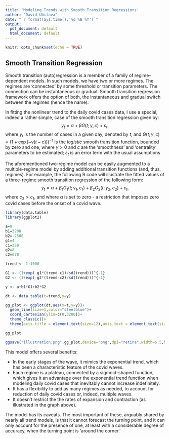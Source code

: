 ```yaml
---
title: 'Modeling Trends with Smooth Transition Regressions'
author: "David Ubilava"
date: "`r format(Sys.time(),'%d %B %Y')`"
output:
  pdf_document: default
  html_document: default
---
```


```r
knitr::opts_chunk$set(echo = TRUE)
```

## Smooth Transition Regression

Smooth transition (auto)regression is a member of a family of regime-dependent models. In such models, we have two or more regimes. The regimes are 'connected' by some threshold or transition parameters. The connection can be instantaneous or gradual. Smooth transition regression framework offers the option of both, the instantaneous and gradual switch between  the regimes (hence the name). 

In fitting the nonlinear trend to the daily covid cases data, I use a special, indeed a rather simple, case of the smooth transition regression given by: $$y_t = \alpha+\beta G(t;\gamma,c)+\varepsilon_t,$$ where $y_t$ is the number of cases in a given day, denoted by $t$, and $G(t;\gamma,c) = (1+\exp(-\gamma(t-c)))^{-1}$ is the *logistic* smooth transition function, bounded by zero and one, where $\gamma > 0$ and $c$ are the 'smoothness' and 'centrality' parameters to be estimated; $\varepsilon_t$ is an error term with the usual assumptions

The aforementioned two-regime model can be easily augmented to a multiple-regime model by adding additional transition functions (and, thus, regimes). For example, the following R code will illustrate the fitted values of a three-regime smooth transition regression of the following form: $$y_t = \alpha+\beta_1 G_1(t;\gamma_1,c_1)+\beta_2 G_2(t;\gamma_2,c_2)+\varepsilon_t,$$ where $c_2 > c_1$, and where $\alpha$ is set to zero - a restriction that imposes zero covid cases before the onset of a covid wave.  

```r
library(data.table)
library(ggplot2)

a=0
b1=3200
b2=-2500
g1=4
c1=350
g2=8
c2=670

trend <- 1:1000

G1 <- (1+exp(-g1*(trend-c1)/sd(trend)))^{-1}
G2 <- (1+exp(-g2*(trend-c2)/sd(trend)))^{-1}

y <- a+b1*G1+b2*G2

dt <- data.table(t=trend,y=y)

gg_plot <- ggplot(dt,aes(x=t,y=y))+
  geom_line(size=1,color="steelblue")+
  coord_cartesian(ylim=c(0,3200))+
  theme_classic()+
  theme(axis.title = element_text(size=12),axis.text = element_text(size=10))

gg_plot

ggsave("illustration.png",gg_plot,device="png",dpi="retina",width=6.5,height=3.5)
```

This model offers several benefits:

- In the early stages of the wave, it mimics the exponential trend, which has been a characteristic feature of the covid waves.
- Each regime is a plateau, connected by a sigmoid-shaped function, which gives it an advantage over the exponential trend function when modeling daily covid cases that inevitably cannot increase indefinitely.
- It has a flexibility to add as many regimes as needed, to account for reduction of daily covid cases or, indeed, multiple waves.
- It doesn't restrict the the rates of expansion and contraction (as illustrated in the graph above).

The model has its caveats. The most important of these, arguably shared by nearly all trend models, is that it cannot forecast the turning point, and it can only account for the presence of one, at least with a considerable degree of accuracy, when the turning point is 'around the corner.' 

